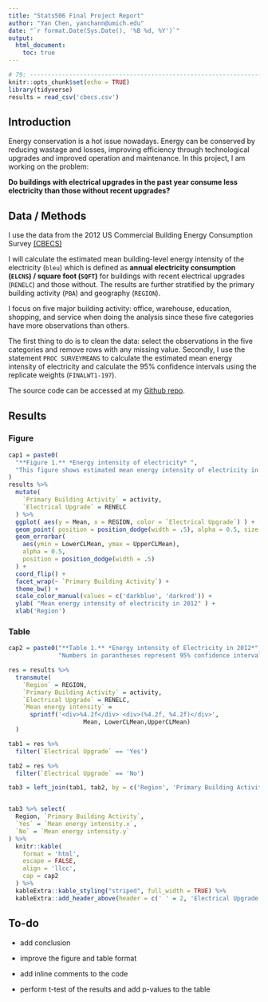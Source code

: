 ```yaml
---
title: "Stats506 Final Project Report"
author: "Yan Chen, yanchann@umich.edu"
date: "`r format.Date(Sys.Date(), '%B %d, %Y')`"
output: 
  html_document:
    toc: true
---
```


```r
# 79: -----------------------------------------------------------------------
knitr::opts_chunk$set(echo = TRUE)
library(tidyverse)
results = read_csv('cbecs.csv')
```

## **Introduction**

Energy conservation is a hot issue nowadays. Energy can be conserved by reducing
wastage and losses, improving efficiency through technological upgrades and
improved operation and maintenance. In this project, I am working on the
problem:

**Do buildings with electrical upgrades in the past year consume less electricity than those without recent upgrades?**


## **Data / Methods**

I use the data from the 2012 US Commercial Building Energy Consumption Survey 
[(CBECS)](https://www.eia.gov/consumption/commercial/data/2012) 

I will calculate the estimated mean building-level energy
intensity of the electricity (`bleu`) which is defined as 
**annual electricity consumption (`ELCNS`) / square foot (`SQFT`)** 
for buildings with recent electrical upgrades (`RENELC`) and those without.
The results are further stratified by the primary building activity (`PBA`) and 
geography (`REGION`).

I focus on five major building activity: office, warehouse, education,
shopping, and service when doing the analysis since these five categories have
more observations than others.

The first thing to do is to clean the data: select the observations in the five 
categories and remove rows with any missing value. Secondly, I use the statement
`PROC SURVEYMEANS` to calculate the estimated mean energy intensity of 
electricity and calculate the 95% confidence intervals using the replicate
weights (`FINALWT1-197`).

The source code can be accessed at my 
[Github repo](https://github.com/yanchannn/Stats506_FinalProject).

## **Results** {.tabset .tabset-pills}
### Figure
```r
cap1 = paste0(
  "**Figure 1.** *Energy intensity of electricity* ", 
  "This figure shows estimated mean energy intensity of electricity in 2012."
)
results %>%
  mutate(
    `Primary Building Activity` = activity,
    `Electrical Upgrade` = RENELC
  ) %>%
  ggplot( aes(y = Mean, x = REGION, color = `Electrical Upgrade`) ) +
  geom_point( position = position_dodge(width = .5), alpha = 0.5, size = 1) +
  geom_errorbar( 
    aes(ymin = LowerCLMean, ymax = UpperCLMean), 
    alpha = 0.5, 
    position = position_dodge(width = .5)
  ) + 
  coord_flip() +
  facet_wrap(~ `Primary Building Activity`) + 
  theme_bw() +
  scale_color_manual(values = c('darkblue', 'darkred')) + 
  ylab( "Mean energy intensity of electricity in 2012" ) +
  xlab('Region')
```

### Table
```r
cap2 = paste0("**Table 1.** *Energy intensity of Electricity in 2012*",
              "Numbers in parantheses represent 95% confidence intervals.")

res = results %>%
  transmute( 
    `Region` = REGION, 
    `Primary Building Activity` = activity,
    `Electrical Upgrade` = RENELC,
    `Mean energy intensity` = 
      sprintf('<div>%4.2f</div> <div>(%4.2f, %4.2f)</div>',
                     Mean, LowerCLMean,UpperCLMean)
  ) 

tab1 = res %>% 
  filter(`Electrical Upgrade` == 'Yes')

tab2 = res %>% 
  filter(`Electrical Upgrade` == 'No')

tab3 = left_join(tab1, tab2, by = c('Region', 'Primary Building Activity'))


tab3 %>% select(
  Region, `Primary Building Activity`, 
  `Yes` = `Mean energy intensity.x`,
  `No` = `Mean energy intensity.y`
) %>%
  knitr::kable(
    format = 'html', 
    escape = FALSE, 
    align = 'llcc',
    cap = cap2
  ) %>%
  kableExtra::kable_styling("striped", full_width = TRUE) %>%
  kableExtra::add_header_above(header = c(' ' = 2, 'Electrical Upgrade' = 2))

```


## **To-do**

- add conclusion

- improve the figure and table format

- add inline comments to the code

- perform t-test of the results and add p-values to the table
